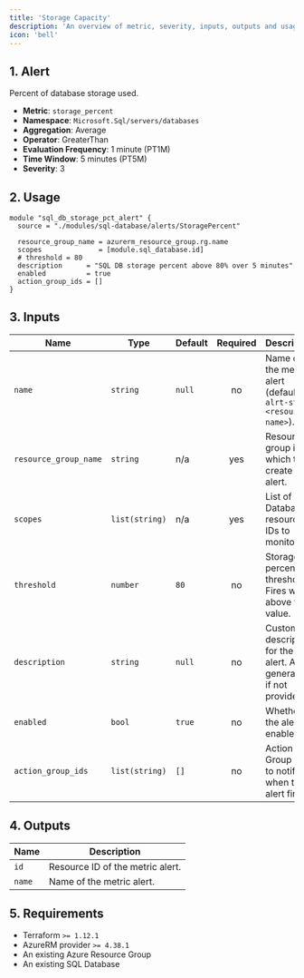 ```yaml
---
title: 'Storage Capacity'
description: 'An overview of metric, severity, inputs, outputs and usage.'
icon: 'bell'
---
```


## 1. Alert
Percent of database storage used.

- **Metric**: `storage_percent`
- **Namespace**: `Microsoft.Sql/servers/databases`
- **Aggregation**: Average
- **Operator**: GreaterThan
- **Evaluation Frequency**: 1 minute (PT1M)
- **Time Window**: 5 minutes (PT5M)
- **Severity**: 3

## 2. Usage
```hcl main.tf
module "sql_db_storage_pct_alert" {
  source = "./modules/sql-database/alerts/StoragePercent"

  resource_group_name = azurerm_resource_group.rg.name
  scopes              = [module.sql_database.id]
  # threshold = 80
  description      = "SQL DB storage percent above 80% over 5 minutes"
  enabled          = true
  action_group_ids = []
}
```

## 3. Inputs
| Name | Type | Default | Required | Description |
|------|------|---------|:--------:|-------------|
| `name` | `string` | `null` | no | Name of the metric alert (defaults to `alrt-stor-<resource-name>`). |
| `resource_group_name` | `string` | n/a | yes | Resource group in which to create the alert. |
| `scopes` | `list(string)` | n/a | yes | List of SQL Database resource IDs to monitor. |
| `threshold` | `number` | `80` | no | Storage percent threshold. Fires when above this value. |
| `description` | `string` | `null` | no | Custom description for the alert. Auto-generated if not provided. |
| `enabled` | `bool` | `true` | no | Whether the alert is enabled. |
| `action_group_ids` | `list(string)` | `[]` | no | Action Group IDs to notify when the alert fires. |

## 4. Outputs
| Name | Description |
|------|-------------|
| `id` | Resource ID of the metric alert. |
| `name` | Name of the metric alert. |

## 5. Requirements
- Terraform `>= 1.12.1`
- AzureRM provider `>= 4.38.1`
- An existing Azure Resource Group
- An existing SQL Database